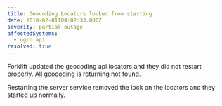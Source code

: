 ```yaml
---
title: Geocoding Locators locked from starting
date: 2018-02-01T04:02:33.000Z
severity: partial-outage
affectedSystems:
  - ugrc api
resolved: true
---
```



Forklift updated the geocoding api locators and they did not restart properly. All geocoding is returning not found.

<Update date="2018-02-01T09:28:33.000Z">
  Restarting the server service removed the lock on the locators and they started up normally.
</Update>
